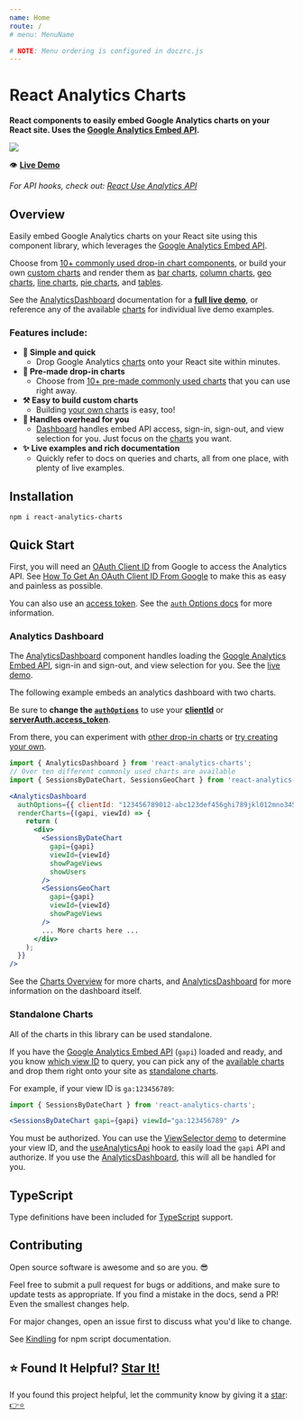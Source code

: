 ```yaml
---
name: Home
route: /
# menu: MenuName

# NOTE: Menu ordering is configured in doczrc.js
---
```




<div style={{
	display: 'flex',
	alignItems: 'center',
}}>
  <div>
    <h1>React Analytics Charts</h1>
  </div>
  <div>
    <a href="https://github.com/justinmahar/react-analytics-charts/" target="_blank" rel="noopener noreferrer">
      <SvgIcon src={githubSvg} size={28} style={{ margin: '0 0 0 20px' }} />
    </a>
  </div>
</div>

**React components to easily embed Google Analytics charts on your React site. Uses the <a href="https://justinmahar.github.io/react-use-analytics-api/">Google Analytics Embed API</a>.**

<img src={dashPng} />

👁️ **[Live Demo](/AnalyticsDashboard#example)**

*For API hooks, check out: [React Use Analytics API](https://justinmahar.github.io/react-use-analytics-api/)*

## Overview

Easily embed Google Analytics charts on your React site using this component library, which leverages the [Google Analytics Embed API](https://justinmahar.github.io/react-use-analytics-api/).

Choose from [10+ commonly used drop-in chart components](/charts#common-charts), or build your own [custom charts](/charts#custom-charts) and render them as [bar charts](/BarChart), 
[column charts](/ColumnChart), [geo charts](/GeoChart), [line charts](/LineChart), [pie charts](/PieChart), and [tables](/TableChart).

See the [AnalyticsDashboard](/AnalyticsDashboard) documentation for a **[full live demo](/AnalyticsDashboard#example)**, or reference any of the available [charts](/charts) for individual live demo examples.

### Features include:

- **🙌 Simple and quick**
  - Drop Google Analytics [charts](/charts) onto your React site within minutes.
- **🎁 Pre-made drop-in charts**
  - Choose from [10+ pre-made commonly used charts](/charts) that you can use right away.
- **⚒️ Easy to build custom charts**
  - Building [your own charts](/charts) is easy, too!
- **💼 Handles overhead for you**
  - [Dashboard](/AnalyticsDashboard) handles embed API access, sign-in, sign-out, and view selection for you. Just focus on the [charts](/charts) you want.
- **✨ Live examples and rich documentation**
  - Quickly refer to docs on queries and charts, all from one place, with plenty of live examples.

## Installation

```
npm i react-analytics-charts
```

## Quick Start

First, you will need an [OAuth Client ID](/google-oauth-client-id) from Google to access the Analytics API. See [How To Get An OAuth Client ID From Google](/google-oauth-client-id) to make this as easy and painless as possible.

You can also use an [access token](https://ga-dev-tools.appspot.com/embed-api/server-side-authorization/). See the [`auth` Options docs](https://developers.google.com/analytics/devguides/reporting/embed/v1/component-reference#auth-options) for more information.

### Analytics Dashboard

The [AnalyticsDashboard](/AnalyticsDashboard) component handles loading the [Google Analytics Embed API](https://justinmahar.github.io/react-use-analytics-api/), sign-in and sign-out, and view selection for you. See the [live demo](/AnalyticsDashboard#example).

The following example embeds an analytics dashboard with two charts.

Be sure to **change the [`authOptions`](https://developers.google.com/analytics/devguides/reporting/embed/v1/component-reference#auth-options)** to use your [**clientId**](/google-oauth-client-id) or [**serverAuth.access_token**](https://ga-dev-tools.appspot.com/embed-api/server-side-authorization/).

From there, you can experiment with [other drop-in charts](/charts#common-charts) or [try creating your own](/charts#custom-charts).

```jsx
import { AnalyticsDashboard } from 'react-analytics-charts';
// Over ten different commonly used charts are available
import { SessionsByDateChart, SessionsGeoChart } from 'react-analytics-charts';
```

```jsx
<AnalyticsDashboard
  authOptions={{ clientId: "123456789012-abc123def456ghi789jkl012mno345p.apps.googleusercontent.com" }}
  renderCharts={(gapi, viewId) => {
    return (
      <div>
        <SessionsByDateChart
          gapi={gapi}
          viewId={viewId}
          showPageViews
          showUsers
        />
        <SessionsGeoChart 
          gapi={gapi} 
          viewId={viewId} 
          showPageViews 
        />
        ... More charts here ...
      </div>
    );
  }}
/>
```

See the [Charts Overview](/charts) for more charts, and [AnalyticsDashboard](/AnalyticsDashboard) for more information on the dashboard itself.

### Standalone Charts

All of the charts in this library can be used standalone.

If you have the [Google Analytics Embed API](https://justinmahar.github.io/react-use-analytics-api/) (`gapi`) loaded and ready, and you know [which view ID](/ViewSelector#example) to query, you can pick any of the [available charts](/charts) and drop them right onto your site as [standalone charts](/custom-dashboards-standalone-charts#standalone-charts).

For example, if your view ID is `ga:123456789`:

```jsx
import { SessionsByDateChart } from 'react-analytics-charts';
```

```jsx
<SessionsByDateChart gapi={gapi} viewId="ga:123456789" />
```

You must be authorized. You can use the [ViewSelector demo](/ViewSelector#example) to determine your view ID, and the [useAnalyticsApi](https://justinmahar.github.io/react-use-analytics-api/useAnalyticsApi) hook to easily load the `gapi` API and authorize. If you use the [AnalyticsDashboard](/AnalyticsDashboard), this will all be handled for you.

## TypeScript

Type definitions have been included for [TypeScript](https://www.typescriptlang.org/) support.

## Contributing

Open source software is awesome and so are you. 😎

Feel free to submit a pull request for bugs or additions, and make sure to update tests as appropriate. If you find a mistake in the docs, send a PR! Even the smallest changes help.

For major changes, open an issue first to discuss what you'd like to change.

See [Kindling](https://tinyurl.com/kindlingscripts) for npm script documentation.

## ⭐ Found It Helpful? [Star It!](https://github.com/justinmahar/react-analytics-charts/stargazers)

If you found this project helpful, let the community know by giving it a [star](https://github.com/justinmahar/react-analytics-charts/stargazers): [👉⭐](https://github.com/justinmahar/react-analytics-charts/stargazers)